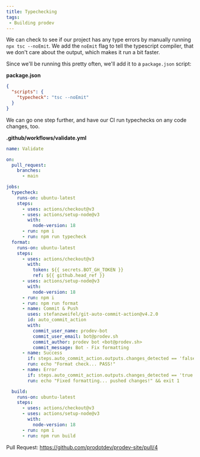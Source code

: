 ```yaml
---
title: Typechecking
tags: 
 - Building prodev
---
```


We can check to see if our project has any type errors by manually running `npx tsc --noEmit`. We add the `noEmit` flag to tell the typescript compiler, that we don't care about the output, which makes it run a bit faster.

Since we'll be running this pretty often, we'll add it to a `package.json` script:

**package.json**

```json
{
  "scripts": {
    "typecheck": "tsc --noEmit"
  }
}
```

We can go one step further, and have our CI run typechecks on any code changes, too.

**.github/workflows/validate.yml**

```yaml
name: Validate

on:
  pull_request:
    branches:
      - main

jobs:
  typecheck:
    runs-on: ubuntu-latest
    steps:
      - uses: actions/checkout@v3
      - uses: actions/setup-node@v3
        with:
          node-version: 18
      - run: npm i
      - run: npm run typecheck
  format:
    runs-on: ubuntu-latest
    steps:
      - uses: actions/checkout@v3
        with:
          token: ${{ secrets.BOT_GH_TOKEN }}
          ref: ${{ github.head_ref }}
      - uses: actions/setup-node@v3
        with:
          node-version: 18
      - run: npm i
      - run: npm run format
      - name: Commit & Push
        uses: stefanzweifel/git-auto-commit-action@v4.2.0
        id: auto_commit_action
        with:
          commit_user_name: prodev-bot
          commit_user_email: bot@prodev.sh
          commit_author: prodev bot <bot@prodev.sh>
          commit_message: Bot - Fix formatting
      - name: Success
        if: steps.auto_commit_action.outputs.changes_detected == 'false'
        run: echo "Format check... PASS!"
      - name: Error
        if: steps.auto_commit_action.outputs.changes_detected == 'true'
        run: echo "Fixed formatting... pushed changes!" && exit 1

  build:
    runs-on: ubuntu-latest
    steps:
      - uses: actions/checkout@v3
      - uses: actions/setup-node@v3
        with:
          node-version: 18
      - run: npm i
      - run: npm run build

```
  
Pull Request: https://github.com/prodotdev/prodev-site/pull/4